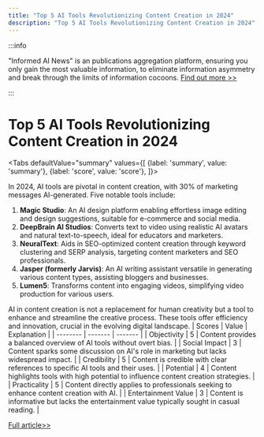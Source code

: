 ```yaml
---
title: "Top 5 AI Tools Revolutionizing Content Creation in 2024"
description: "Top 5 AI Tools Revolutionizing Content Creation in 2024"
---
```



:::info

"Informed AI News" is an publications aggregation platform, ensuring you only gain the most valuable information, to eliminate information asymmetry and break through the limits of information cocoons.  [Find out more >>](/)

:::

# Top 5 AI Tools Revolutionizing Content Creation in 2024


<Tabs
	defaultValue="summary"
	values={[
	{label: 'summary', value: 'summary'},
	{label: 'score', value: 'score'},
]}>
<TabItem value="summary">


In 2024, AI tools are pivotal in content creation, with 30% of marketing messages AI-generated. Five notable tools include:

1. **Magic Studio**: An AI design platform enabling effortless image editing and design suggestions, suitable for e-commerce and social media.
2. **DeepBrain AI Studios**: Converts text to video using realistic AI avatars and natural text-to-speech, ideal for educators and marketers.
3. **NeuralText**: Aids in SEO-optimized content creation through keyword clustering and SERP analysis, targeting content marketers and SEO professionals.
4. **Jasper (formerly Jarvis)**: An AI writing assistant versatile in generating various content types, assisting bloggers and businesses.
5. **Lumen5**: Transforms content into engaging videos, simplifying video production for various users.

AI in content creation is not a replacement for human creativity but a tool to enhance and streamline the creative process. These tools offer efficiency and innovation, crucial in the evolving digital landscape.
</TabItem>
<TabItem value="score">
	| Scores     | Value   | Explanation |
	| -------- | ------- | ------- |
	| Objectivity  | 5    | Content provides a balanced overview of AI tools without overt bias.    |
	| Social Impact | 3     | Content sparks some discussion on AI's role in marketing but lacks widespread impact.    |
	| Credibility    | 5    | Content is credible with clear references to specific AI tools and their uses.    |
	| Potential    | 4    | Content highlights tools with high potential to influence content creation strategies.    |
	| Practicality    | 5    | Content directly applies to professionals seeking to enhance content creation with AI.    |
	| Entertainment Value    | 3    | Content is informative but lacks the entertainment value typically sought in casual reading.    |
</TabItem>
</Tabs>

[Full article>>](https://hackernoon.com/5-ai-tools-for-effortless-content-creation-a-2024-guide?source=rss)

